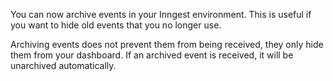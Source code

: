 
You can now archive events in your Inngest environment. This is useful if you want to hide old events that you no longer use.

Archiving events does not prevent them from being received, they only hide them from your dashboard. If an archived event is received, it will be unarchived automatically.